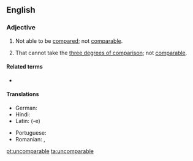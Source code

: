 ==English==

===Adjective===
{{en-adj}}

# Not able to be [[compared]]; not [[comparable]].
# {{label|en|grammar}} That cannot take the [[three degrees of comparison]]; not [[comparable]].

====Related terms====
* {{l|en|incomparable}}

====Translations====
{{trans-top|not comparable}}
* German: {{t|de|inkomparabel}}
* Hindi: {{t+|hi|अतुलनीय|m|tr=atulanīya|sc=Deva}}
* Latin: {{t|la|incomparabilis}} (-e)
{{trans-mid}}
* Portuguese: {{t+|pt|incomparável|m|f}}
* Romanian: {{t+|ro|necomparabil|m|n}}, {{t+|ro|incomparabil|m|n}}
{{trans-bottom}}

[[pt:uncomparable]]
[[ta:uncomparable]]